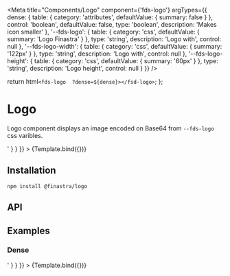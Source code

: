 

<Meta
  title="Components/Logo"
  component={'fds-logo'}
  argTypes={{
    dense: {
      table: {
        category: 'attributes',
        defaultValue: { summary: false }
      },
      control: 'boolean',
      defaultValue: false,
      type: 'boolean',
      description: 'Makes icon smaller'
    },
    '--fds-logo': {
      table: {
        category: 'css',
        defaultValue: { summary: 'Logo Finastra' }
      },
      type: 'string',
      description: 'Logo with',
      control: null
    },
    '--fds-logo-width': {
      table: {
        category: 'css',
        defaultValue: { summary: '122px' }
      },
      type: 'string',
      description: 'Logo with',
      control: null
    },
    '--fds-logo-height': {
      table: {
        category: 'css',
        defaultValue: { summary: '60px' }
      },
      type: 'string',
      description: 'Logo height',
      control: null
    }
  }}
/>

  return html`<fds-logo  ?dense=${dense}></fsd-logo>`;
};

# Logo

Logo component displays an image encoded on Base64 from `--fds-logo` css varibles.

<Canvas>
  <Story
    name="Default"
    parameters={{
      docs: {
        source: {
          code: '<fds-logo></fds-logo>'
        }
      }
    }}
  >
    {Template.bind({})}
  </Story>
</Canvas>

## Installation

```
npm install @finastra/logo

```

## API

<ArgsTable of="." story="^" />

## Examples

### Dense

<Canvas>
  <Story
    name="Dense"
    args={{ dense: true }}
    parameters={{
      docs: {
        source: {
          code: '<fds-logo dense></fds-logo>'
        }
      }
    }}
  >
    {Template.bind({})}
  </Story>
</Canvas>
